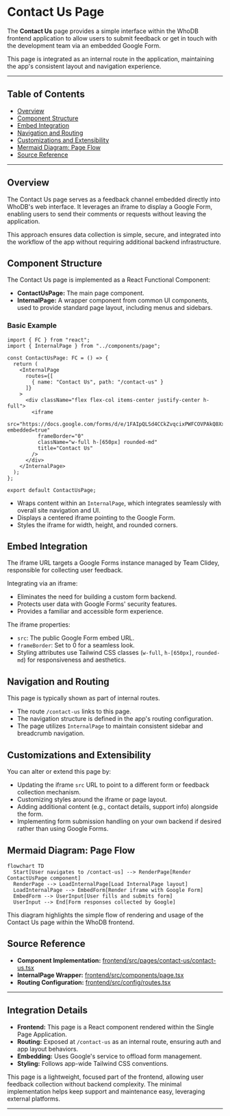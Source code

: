 # Contact Us Page

The **Contact Us** page provides a simple interface within the WhoDB frontend application to allow users to submit feedback or get in touch with the development team via an embedded Google Form.

This page is integrated as an internal route in the application, maintaining the app's consistent layout and navigation experience.

---

## Table of Contents

- [Overview](#overview)
- [Component Structure](#component-structure)
- [Embed Integration](#embed-integration)
- [Navigation and Routing](#navigation-and-routing)
- [Customizations and Extensibility](#customizations-and-extensibility)
- [Mermaid Diagram: Page Flow](#mermaid-diagram-page-flow)
- [Source Reference](#source-reference)

---

## Overview

The Contact Us page serves as a feedback channel embedded directly into WhoDB's web interface. It leverages an iframe to display a Google Form, enabling users to send their comments or requests without leaving the application.

This approach ensures data collection is simple, secure, and integrated into the workflow of the app without requiring additional backend infrastructure.

## Component Structure

The Contact Us page is implemented as a React Functional Component:

- **ContactUsPage:** The main page component.
- **InternalPage:** A wrapper component from common UI components, used to provide standard page layout, including menus and sidebars.

### Basic Example

```tsx
import { FC } from "react";
import { InternalPage } from "../components/page";

const ContactUsPage: FC = () => {
  return (
    <InternalPage
      routes={[
        { name: "Contact Us", path: "/contact-us" }
      ]}
    >
      <div className="flex flex-col items-center justify-center h-full">
        <iframe
          src="https://docs.google.com/forms/d/e/1FAIpQLSd4CCkZvqcixPWFCOVPAkQ8XxC_NZc3rP29W1khG7gDt3W1XQ/viewform?embedded=true"
          frameBorder="0"
          className="w-full h-[650px] rounded-md"
          title="Contact Us"
        />
      </div>
    </InternalPage>
  );
};

export default ContactUsPage;
```

- Wraps content within an `InternalPage`, which integrates seamlessly with overall site navigation and UI.
- Displays a centered iframe pointing to the Google Form.
- Styles the iframe for width, height, and rounded corners.

## Embed Integration

The iframe URL targets a Google Forms instance managed by Team Clidey, responsible for collecting user feedback.

Integrating via an iframe:

- Eliminates the need for building a custom form backend.
- Protects user data with Google Forms' security features.
- Provides a familiar and accessible form experience.

The iframe properties:

- `src`: The public Google Form embed URL.
- `frameBorder`: Set to 0 for a seamless look.
- Styling attributes use Tailwind CSS classes (`w-full`, `h-[650px]`, `rounded-md`) for responsiveness and aesthetics.

## Navigation and Routing

This page is typically shown as part of internal routes.

- The route `/contact-us` links to this page.
- The navigation structure is defined in the app's routing configuration.
- The page utilizes `InternalPage` to maintain consistent sidebar and breadcrumb navigation.

## Customizations and Extensibility

You can alter or extend this page by:

- Updating the iframe `src` URL to point to a different form or feedback collection mechanism.
- Customizing styles around the iframe or page layout.
- Adding additional content (e.g., contact details, support info) alongside the form.
- Implementing form submission handling on your own backend if desired rather than using Google Forms.

## Mermaid Diagram: Page Flow

```mermaid
flowchart TD
  Start[User navigates to /contact-us] --> RenderPage[Render ContactUsPage component]
  RenderPage --> LoadInternalPage[Load InternalPage layout]
  LoadInternalPage --> EmbedForm[Render iframe with Google Form]
  EmbedForm --> UserInput[User fills and submits form]
  UserInput --> End[Form responses collected by Google]
```

This diagram highlights the simple flow of rendering and usage of the Contact Us page within the WhoDB frontend.

## Source Reference

- **Component Implementation:** [frontend/src/pages/contact-us/contact-us.tsx](frontend/src/pages/contact-us/contact-us.tsx)
- **InternalPage Wrapper:** [frontend/src/components/page.tsx](frontend/src/components/page.tsx)
- **Routing Configuration:** [frontend/src/config/routes.tsx](frontend/src/config/routes.tsx)


---

## Integration Details

- **Frontend:** This page is a React component rendered within the Single Page Application.
- **Routing:** Exposed at `/contact-us` as an internal route, ensuring auth and app layout behaviors.
- **Embedding:** Uses Google's service to offload form management.
- **Styling:** Follows app-wide Tailwind CSS conventions.

This page is a lightweight, focused part of the frontend, allowing user feedback collection without backend complexity. The minimal implementation helps keep support and maintenance easy, leveraging external platforms.

---